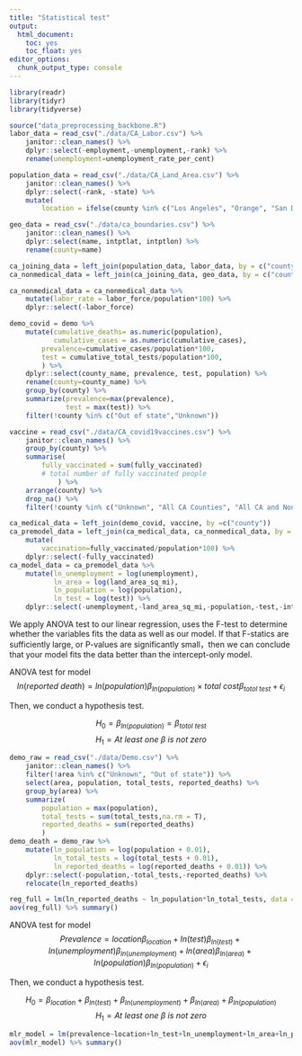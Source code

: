 ```yaml
---
title: "Statistical test"
output: 
  html_document: 
    toc: yes
    toc_float: yes
editor_options: 
  chunk_output_type: console
---
```


```r
library(readr)
library(tidyr)
library(tidyverse)
```
```r
source("data_preprocessing_backbone.R")
labor_data = read_csv("./data/CA_Labor.csv") %>%
    janitor::clean_names() %>%
    dplyr::select(-employment,-unemployment,-rank) %>%
    rename(unemployment=unemployment_rate_per_cent)

population_data = read_csv("./data/CA_Land_Area.csv") %>%
    janitor::clean_names() %>%
    dplyr::select(-rank, -state) %>%
    mutate(
        location = ifelse(county %in% c("Los Angeles", "Orange", "San Diego", "Monterey", "San Benito", "San Luis Obispo", "Santa Barbara", "Santa Cruz", "Ventura", "Alameda", "Contra Costa", "Marin", "Napa", "San Francisco", "San Mateo", "Santa Clara", "Solano", "Sonoma", "Del Norte", "Humboldt", "Mendocino"), "costal", "inland")) 

geo_data = read_csv("./data/ca_boundaries.csv") %>%
    janitor::clean_names() %>%
    dplyr::select(name, intptlat, intptlon) %>%
    rename(county=name)

ca_joining_data = left_join(population_data, labor_data, by = c("county"))
ca_nonmedical_data = left_join(ca_joining_data, geo_data, by = c("county"))

ca_nonmedical_data = ca_nonmedical_data %>%
    mutate(labor_rate = labor_force/population*100) %>%
    dplyr::select(-labor_force)

demo_covid = demo %>%
    mutate(cumulative_deaths= as.numeric(population),
           cumulative_cases = as.numeric(cumulative_cases),
        prevalence=cumulative_cases/population*100,
        test = cumulative_total_tests/population*100,
        ) %>%
    dplyr::select(county_name, prevalence, test, population) %>%
    rename(county=county_name) %>%
    group_by(county) %>%
    summarize(prevalence=max(prevalence),
              test = max(test)) %>%
    filter(!county %in% c("Out of state","Unknown"))

vaccine = read_csv("./data/CA_covid19vaccines.csv") %>%
    janitor::clean_names() %>%
    group_by(county) %>%
    summarise(
        fully_vaccinated = sum(fully_vaccinated)
        # total number of fully vaccinated people
            ) %>%
    arrange(county) %>%
    drop_na() %>%
    filter(!county %in% c("Unknown", "All CA Counties", "All CA and Non-CA Counties"))

ca_medical_data = left_join(demo_covid, vaccine, by =c("county"))
ca_premodel_data = left_join(ca_medical_data, ca_nonmedical_data, by = c("county")) %>%
    mutate(
        vaccination=fully_vaccinated/population*100) %>%
    dplyr::select(-fully_vaccinated)
ca_model_data = ca_premodel_data %>% 
    mutate(ln_unemployment = log(unemployment),
           ln_area = log(land_area_sq_mi),
           ln_population = log(population),
           ln_test = log(test)) %>%
    dplyr::select(-unemployment,-land_area_sq_mi,-population,-test,-intptlat,-intptlon,-county)

```

We apply ANOVA test to our linear regression, uses the F-test to determine whether the variables fits the data as well as our model. If that F-statics are sufficiently large, or P-values are significantly small，then we can conclude that your model fits the data better than the intercept-only model. 

ANOVA test for model $$ln(reported \ death) = ln(population)\beta_{ln(population)} \times total \ cost\beta_{totol \ test} + \epsilon_i$$

Then, we conduct a hypothesis test.

$$H_0 = \beta_{ln(population)} = \beta_{totol \ test}$$
$$H_1 = At\ least\ one\ \beta\: is\ not\ zero $$

```r
demo_raw = read_csv("./data/Demo.csv") %>%
    janitor::clean_names() %>%
    filter(!area %in% c("Unknown", "Out of state")) %>%
    select(area, population, total_tests, reported_deaths) %>%
    group_by(area) %>%
    summarize(
        population = max(population),
        total_tests = sum(total_tests,na.rm = T),
        reported_deaths = sum(reported_deaths)
        )
demo_death = demo_raw %>% 
    mutate(ln_population = log(population + 0.01),
           ln_total_tests = log(total_tests + 0.01),
           ln_reported_deaths = log(reported_deaths + 0.01)) %>%
    dplyr::select(-population,-total_tests,-reported_deaths) %>%
    relocate(ln_reported_deaths)

reg_full = lm(ln_reported_deaths ~ ln_population*ln_total_tests, data = demo_death)
aov(reg_full) %>% summary()
```


ANOVA test for model $$Prevalence = location\beta_{location}+ln(test)\beta_{ln(test)}+ln(unemployment)\beta_{ln(unemployment)}+ln(area)\beta_{ln(area)}+ln(population)\beta_{ln(population)}+ \epsilon_i$$

Then, we conduct a hypothesis test.

$$H_0 = \beta_{location}+\beta_{ln(test)}+\beta_{ln(unemployment)}+\beta_{ln(area)}+\beta_{ln(population)}$$
$$H_1 = At\ least\ one\ \beta\: is\ not\ zero $$
```r
mlr_model = lm(prevalence~location+ln_test+ln_unemployment+ln_area+ln_population,data = ca_model_data)
aov(mlr_model) %>% summary()
```


